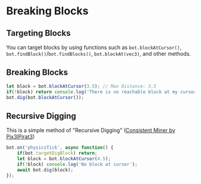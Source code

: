 # Breaking Blocks

## Targeting Blocks
You can target blocks by using functions such as `bot.blockAtCursor()`, `bot.findBlock()`/`bot.findBlocks()`, `bot.blockAt(vec3)`, and other methods.

## Breaking Blocks
```js copy
let block = bot.blockAtCursor(3.5); // Max Distance: 3.5
if(!block) return console.log('There is no reachable block at my cursor');
bot.dig(bot.blockAtCursor());
```

## Recursive Digging
This is a simple method of "Recursive Digging" ([Consistent Miner by Pix3lPirat3](https://github.com/Pix3lPirat3/mineflayer-consistent-miner/))
```js copy
bot.on('physicsTick', async function() {
    if(bot.targetDigBlock) return;
    let block = bot.blockAtCursor(4.5);
    if(!block) console.log('No block at cursor');
    await bot.dig(block);
});
```